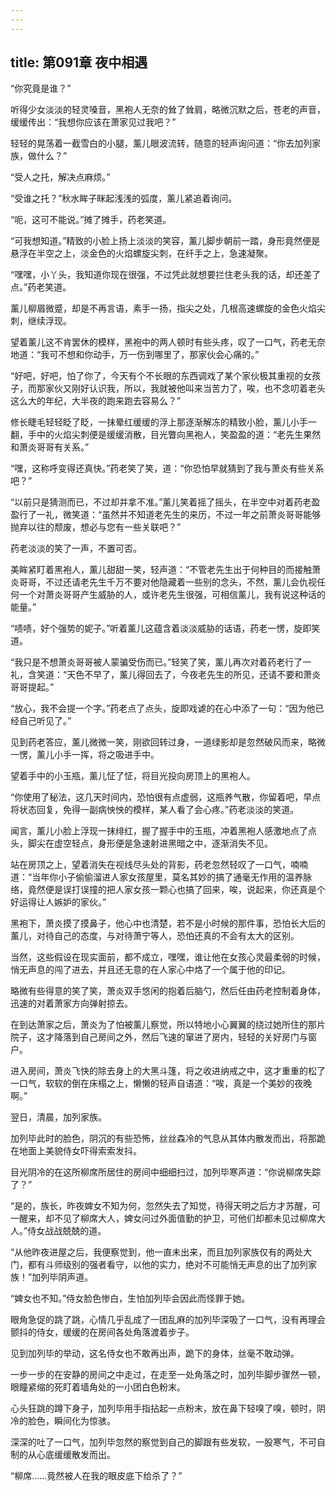 ```yaml
---
---
---
```

title: 第091章 夜中相遇
---



“你究竟是谁？”

听得少女淡淡的轻灵嗓音，黑袍人无奈的耸了耸肩，略微沉默之后，苍老的声音，缓缓传出：“我想你应该在萧家见过我吧？”

轻轻的晃荡着一截雪白的小腿，薰儿眼波流转，随意的轻声询问道：“你去加列家族，做什么？”

“受人之托，解决点麻烦。”

“受谁之托？”秋水眸子眯起浅浅的弧度，薰儿紧追着询问。

“呃，这可不能说。”摊了摊手，药老笑道。

“可我想知道。”精致的小脸上扬上淡淡的笑容，薰儿脚步朝前一踏，身形竟然便是悬浮在半空之上，淡金色的火焰螺旋尖刺，在纤手之上，急速凝聚。

“嘿嘿，小丫头，我知道你现在很强，不过凭此就想要拦住老头我的话，却还差了点。”药老笑道。

薰儿柳眉微蹙，却是不再言语，素手一扬，指尖之处，几根高速螺旋的金色火焰尖刺，继续浮现。

望着薰儿这不肯罢休的模样，黑袍中的两人顿时有些头疼，叹了一口气，药老无奈地道：“我可不想和你动手，万一伤到哪里了，那家伙会心痛的。”

“好吧，好吧，怕了你了，今天有个不长眼的东西调戏了某个家伙极其重视的女孩子，而那家伙又刚好认识我，所以，我就被他叫来当苦力了，唉，也不念叨着老头这么大的年纪，大半夜的跑来跑去容易么？”

修长睫毛轻轻眨了眨，一抹晕红缓缓的浮上那逐渐解冻的精致小脸，薰儿小手一翻，手中的火焰尖刺便是缓缓消散，目光瞥向黑袍人，笑盈盈的道：“老先生果然和萧炎哥哥有关系。”

“嘿，这称呼变得还真快。”药老笑了笑，道：“你恐怕早就猜到了我与萧炎有些关系吧？”

“以前只是猜测而已，不过却并拿不准。”薰儿笑着摇了摇头，在半空中对着药老盈盈行了一礼，微笑道：“虽然并不知道老先生的来历，不过一年之前萧炎哥哥能够抛弃以往的颓废，想必与您有一些关联吧？”

药老淡淡的笑了一声，不置可否。

美眸紧盯着黑袍人，薰儿甜甜一笑，轻声道：“不管老先生出于何种目的而接触萧炎哥哥，不过还请老先生千万不要对他隐藏着一些别的念头，不然，薰儿会仇视任何一个对萧炎哥哥产生威胁的人，或许老先生很强，可相信薰儿，我有说这种话的能量。”

“啧啧，好个强势的妮子。”听着薰儿这蕴含着淡淡威胁的话语，药老一愣，旋即笑道。

“我只是不想萧炎哥哥被人蒙骗受伤而已。”轻笑了笑，薰儿再次对着药老行了一礼，含笑道：“天色不早了，薰儿得回去了，今夜老先生的所见，还请不要和萧炎哥哥提起。”

“放心，我不会提一个字。”药老点了点头，旋即戏谑的在心中添了一句：“因为他已经自己听见了。”

见到药老答应，薰儿微微一笑，刚欲回转过身，一道绿影却是忽然破风而来，略微一愣，薰儿小手一挥，将之吸进手中。

望着手中的小玉瓶，薰儿怔了怔，将目光投向房顶上的黑袍人。

“你使用了秘法，这几天时间内，恐怕很有点虚弱，这瓶养气散，你留着吧，早点将状态回复，免得一副病怏怏的模样，某人看了会心疼。”药老淡淡的笑道。

闻言，薰儿小脸上浮现一抹绯红，握了握手中的玉瓶，冲着黑袍人感激地点了点头，脚尖在虚空轻点，身形便是急速射进黑暗之中，逐渐消失不见。

站在房顶之上，望着消失在视线尽头处的背影，药老忽然轻叹了一口气，喃喃道：“当年你小子偷偷溜进人家女孩屋里，莫名其妙的搞了通毫无作用的温养脉络，竟然便是误打误撞的把人家女孩一颗心也搞了回来，唉，说起来，你还真是个好运得让人嫉妒的家伙。”

黑袍下，萧炎摸了摸鼻子，他心中也清楚，若不是小时候的那件事，恐怕长大后的薰儿，对待自己的态度，与对待萧宁等人，恐怕还真的不会有太大的区别。

当然，这些假设在现实面前，都不成立，嘿嘿，谁让他在女孩心灵最柔弱的时候，悄无声息的闯了进去，并且还无意的在人家心中烙了一个属于他的印记。

略微有些得意的笑了笑，萧炎双手悠闲的抱着后脑勺，然后任由药老控制着身体，迅速的对着萧家方向弹射掠去。

在到达萧家之后，萧炎为了怕被薰儿察觉，所以特地小心翼翼的绕过她所住的那片院子，这才降落到自己房间之外，然后飞速的窜进了房内，轻轻的关好房门与窗户。

进入房间，萧炎飞快的除去身上的大黑斗篷，将之收进纳戒之中，这才重重的松了一口气，软软的倒在床榻之上，懒懒的轻声自语道：“唉，真是一个美妙的夜晚啊。”

翌日，清晨，加列家族。

加列毕此时的脸色，阴沉的有些恐怖，丝丝森冷的气息从其体内散发而出，将那跪在地面上美貌侍女吓得索索发抖。

目光阴冷的在这所柳席所居住的房间中细细扫过，加列毕寒声道：“你说柳席失踪了？”

“是的，族长，昨夜婢女不知为何，忽然失去了知觉，待得天明之后方才苏醒，可一醒来，却不见了柳席大人，婢女问过外面值勤的护卫，可他们却都未见过柳席大人。”侍女战战兢兢的道。

“从他昨夜进屋之后，我便察觉到，他一直未出来，而且加列家族仅有的两处大门，都有斗师级别的强者看守，以他的实力，绝对不可能悄无声息的出了加列家族！”加列毕阴声道。

“婢女也不知。”侍女脸色惨白，生怕加列毕会因此而怪罪于她。

眼角急促的跳了跳，心情几乎乱成了一团乱麻的加列毕深吸了一口气，没有再理会颤抖的侍女，缓缓的在房间各处角落渡着步子。

见到加列毕的举动，这名侍女也不敢再出声，跪下的身体，丝毫不敢动弹。

一步一步的在安静的房间之中走过，在走至一处角落之时，加列毕脚步骤然一顿，眼瞳紧缩的死盯着墙角处的一小团白色粉末。

心头狂跳的蹲下身子，加列毕用手指拈起一点粉末，放在鼻下轻嗅了嗅，顿时，阴冷的脸色，瞬间化为惊骇。

深深的吐了一口气，加列毕忽然的察觉到自己的脚跟有些发软，一股寒气，不可自制的从心底缓缓散发而出。

“柳席……竟然被人在我的眼皮底下给杀了？”